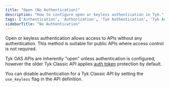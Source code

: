 ```yaml
---
title: "Open (No Authentication)"
description: "How to configure open or keyless authentication in Tyk."
tags: ['Authentication', 'Authorization', 'Tyk Authentication', 'Tyk Authorization', 'Open Authentication', 'Keyless Authentication']
sidebarTitle: "No Authentication"
---
```


Open or keyless authentication allows access to APIs without any authentication. This method is suitable for public APIs where access control is not required.

Tyk OAS APIs are inherently "open" unless authentication is configured, however the older Tyk Classic API applies [auth token](/docs3/5.8/api-management/authentication/bearer-token) protection by default.

You can disable authentication for a Tyk Classic API by setting the `use_keyless` flag in the API definition.


